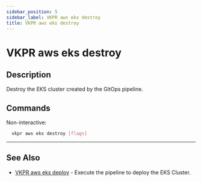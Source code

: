 ```yaml
---
sidebar_position: 5
sidebar_label: VKPR aws eks destroy
title: VKPR aws eks destroy
---
```


# VKPR aws eks destroy

## Description

Destroy the EKS cluster created by the GitOps pipeline.

## Commands

Non-interactive:

```bash
  vkpr aws eks destroy [flags]
```

---

## See Also

- [VKPR aws eks deploy](/docs/commands/aws/eks/deploy) - Execute the pipeline to deploy the EKS Cluster.

